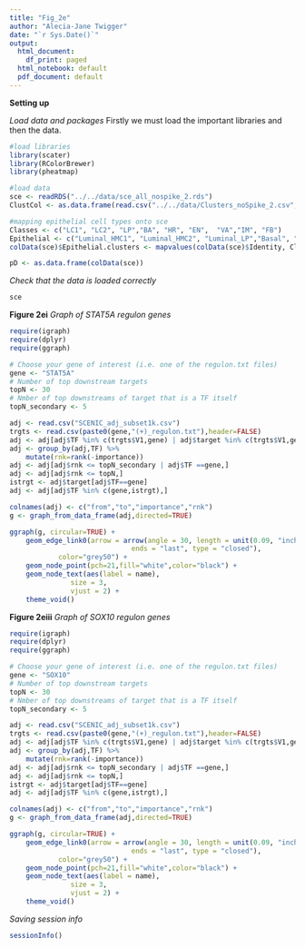```yaml
---
title: "Fig_2e"
author: "Alecia-Jane Twigger"
date: "`r Sys.Date()`"
output:
  html_document:
    df_print: paged
  html_notebook: default
  pdf_document: default
---
```


**Setting up**

*Load data and packages*
Firstly we must load the important libraries and then the data.
```r
#load libraries
library(scater)
library(RColorBrewer)
library(pheatmap)

#load data
sce <- readRDS("../../data/sce_all_nospike_2.rds")
ClustCol <- as.data.frame(read.csv("../../data/Clusters_noSpike_2.csv",stringsAsFactors = FALSE))

#mapping epithelial cell types onto sce
Classes <- c("LC1", "LC2", "LP","BA", "HR", "EN",  "VA","IM", "FB")
Epithelial <- c("Luminal_HMC1", "Luminal_HMC2", "Luminal_LP","Basal", "Luminal_HR", "Stroma",  "Stroma","Stroma", "Stroma")
colData(sce)$Epithelial.clusters <- mapvalues(colData(sce)$Identity, Classes, Epithelial)

pD <- as.data.frame(colData(sce))
```
*Check that the data is loaded correctly*
```r
sce
```
**Figure 2ei**
*Graph of STAT5A regulon genes*
```r
require(igraph)
require(dplyr)
require(ggraph)

# Choose your gene of interest (i.e. one of the regulon.txt files)
gene <- "STAT5A"
# Number of top downstream targets
topN <- 30
# Nmber of top downstreams of target that is a TF itself
topN_secondary <- 5

adj <- read.csv("SCENIC_adj_subset1k.csv")
trgts <- read.csv(paste0(gene,"(+)_regulon.txt"),header=FALSE)
adj <- adj[adj$TF %in% c(trgts$V1,gene) | adj$target %in% c(trgts$V1,gene) & adj$TF %in% c(trgts$V1,gene), ]
adj <- group_by(adj,TF) %>%
    mutate(rnk=rank(-importance))
adj <- adj[adj$rnk <= topN_secondary | adj$TF ==gene,]
adj <- adj[adj$rnk <= topN,]
istrgt <- adj$target[adj$TF==gene]
adj <- adj[adj$TF %in% c(gene,istrgt),]

colnames(adj) <- c("from","to","importance","rnk")
g <- graph_from_data_frame(adj,directed=TRUE)

ggraph(g, circular=TRUE) + 
    geom_edge_link0(arrow = arrow(angle = 30, length = unit(0.09, "inches"),
                              ends = "last", type = "closed"),
		    color="grey50") +
    geom_node_point(pch=21,fill="white",color="black") +
    geom_node_text(aes(label = name), 
		       size = 3, 
		       vjust = 2) +
    theme_void()
```
**Figure 2eiii**
*Graph of SOX10 regulon genes*
```r
require(igraph)
require(dplyr)
require(ggraph)

# Choose your gene of interest (i.e. one of the regulon.txt files)
gene <- "SOX10"
# Number of top downstream targets
topN <- 30
# Nmber of top downstreams of target that is a TF itself
topN_secondary <- 5

adj <- read.csv("SCENIC_adj_subset1k.csv")
trgts <- read.csv(paste0(gene,"(+)_regulon.txt"),header=FALSE)
adj <- adj[adj$TF %in% c(trgts$V1,gene) | adj$target %in% c(trgts$V1,gene) & adj$TF %in% c(trgts$V1,gene), ]
adj <- group_by(adj,TF) %>%
    mutate(rnk=rank(-importance))
adj <- adj[adj$rnk <= topN_secondary | adj$TF ==gene,]
adj <- adj[adj$rnk <= topN,]
istrgt <- adj$target[adj$TF==gene]
adj <- adj[adj$TF %in% c(gene,istrgt),]

colnames(adj) <- c("from","to","importance","rnk")
g <- graph_from_data_frame(adj,directed=TRUE)

ggraph(g, circular=TRUE) + 
    geom_edge_link0(arrow = arrow(angle = 30, length = unit(0.09, "inches"),
                              ends = "last", type = "closed"),
		    color="grey50") +
    geom_node_point(pch=21,fill="white",color="black") +
    geom_node_text(aes(label = name), 
		       size = 3, 
		       vjust = 2) +
    theme_void()
```
*Saving session info*
```r
sessionInfo()
```
